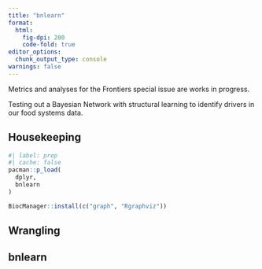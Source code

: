 ```yaml
---
title: "bnlearn"
format:
  html:
    fig-dpi: 200
    code-fold: true
editor_options: 
  chunk_output_type: console
warnings: false
---
```


::: {.callout-note collapse='false' title='Caution'}
Metrics and analyses for the Frontiers special issue are works in progress. 
:::

Testing out a Bayesian Network with structural learning to identify drivers in our food systems data.

## Housekeeping

```r
#| label: prep
#| cache: false
pacman::p_load(
  dplyr,
  bnlearn
)

BiocManager::install(c("graph", "Rgraphviz"))


```

## Wrangling

## bnlearn